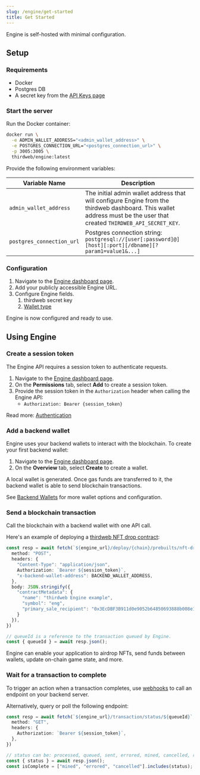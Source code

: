 ```yaml
---
slug: /engine/get-started
title: Get Started
---
```


Engine is self-hosted with minimal configuration.

## Setup

### Requirements

- Docker
- Postgres DB
- A secret key from the [API Keys page](https://thirdweb.com/dashboard/settings/api-keys)


### Start the server

Run the Docker container:

```bash
docker run \
  -e ADMIN_WALLET_ADDRESS="<admin_wallet_address>" \
  -e POSTGRES_CONNECTION_URL="<postgres_connection_url>" \
  -p 3005:3005 \
  thirdweb/engine:latest
```

Provide the following environment variables:

| Variable Name | Description |
| - | - |
| `admin_wallet_address` | The initial admin wallet address that will configure Engine from the thirdweb dashboard. This wallet address must be the user that created `THIRDWEB_API_SECRET_KEY`. |
| `postgres_connection_url` | Postgres connection string: `postgresql://[user[:password]@][host][:port][/dbname][?param1=value1&...]` |

### Configuration

1. Navigate to the [Engine dashboard page](https://thirdweb.com/dashboard/engine).
1. Add your publicly accessible Engine URL.
1. Configure Engine fields.
    1. thirdweb secret key
    1. [Wallet type](/engine/backend-wallets)

Engine is now configured and ready to use.

## Using Engine

### Create a session token

The Engine API requires a session token to authenticate requests.

1. Navigate to the [Engine dashboard page](https://thirdweb.com/dashboard/engine).
1. On the **Permissions** tab, select **Add** to create a session token.
1. Provide the session token in the `Authorization` header when calling the Engine API:
    - `Authorization: Bearer {session_token}`

Read more: [Authentication](/engine/authentication)

### Add a backend wallet

Engine uses your backend wallets to interact with the blockchain.
To create your first backend wallet:

1. Navigate to the [Engine dashboard page](https://thirdweb.com/dashboard/engine).
1. On the **Overview** tab, select **Create** to create a wallet.

A local wallet is generated. Once gas funds are transferred to it, the backend wallet is able to send blockchain transactions.

See [Backend Wallets](/engine/backend-wallets) for more wallet options and configuration.

### Send a blockchain transaction

Call the blockchain with a backend wallet with one API call.

Here's an example of deploying a [thirdweb NFT drop contract](https://thirdweb.com/thirdweb.eth/DropERC721):

```ts
const resp = await fetch(`${engine_url}/deploy/{chain}/prebuilts/nft-drop`, {
  method: "POST",
  headers: {
    "Content-Type": "application/json",
    Authorization: `Bearer ${session_token}`,
    "x-backend-wallet-address": BACKEND_WALLET_ADDRESS,
  },
  body: JSON.stringify({
    "contractMetadata": {
      "name": "thirdweb Engine example",
      "symbol": "eng",
      "primary_sale_recipient": "0x3EcDBF3B911d0e9052b64850693888b008e18373"
    }
  }),
})

// queueId is a reference to the transaction queued by Engine.
const { queueId } = await resp.json();
```

Engine can enable your application to airdrop NFTs, send funds between wallets, update on-chain game state, and more.

### Wait for a transaction to complete

To trigger an action when a transaction completes, use [webhooks](/engine/webhooks) to call an endpoint on your backend server.

Alternatively, query or poll the following endpoint:

```ts
const resp = await fetch(`${engine_url}/transaction/status/${queueId}`, {
  method: "GET",
  headers: {
    Authorization: `Bearer ${session_token}`,
  },
})

// status can be: processed, queued, sent, errored, mined, cancelled, retried
const { status } = await resp.json();
const isComplete = ["mined", "errored", "cancelled"].includes(status);
```

